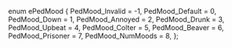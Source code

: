 enum ePedMood
{
	PedMood_Invalid = -1,
	PedMood_Default = 0,
	PedMood_Down = 1,
	PedMood_Annoyed = 2,
	PedMood_Drunk = 3,
	PedMood_Upbeat = 4,
	PedMood_Colter = 5,
	PedMood_Beaver = 6,
	PedMood_Prisoner = 7,
	PedMood_NumMoods = 8,
};